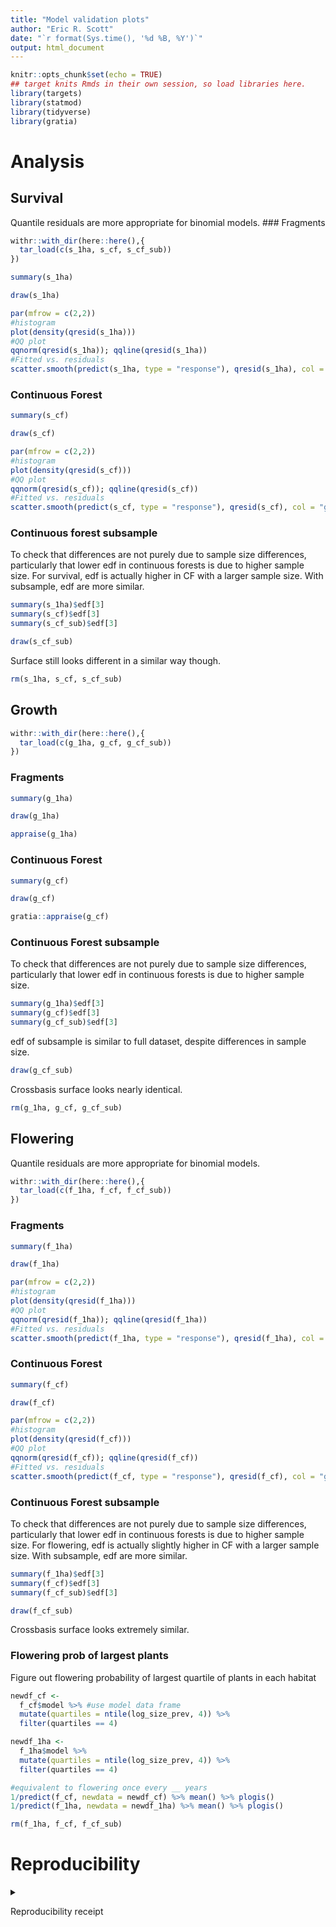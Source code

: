 ```yaml
---
title: "Model validation plots"
author: "Eric R. Scott"
date: "`r format(Sys.time(), '%d %B, %Y')`"
output: html_document
---
```


```r
knitr::opts_chunk$set(echo = TRUE)
## target knits Rmds in their own session, so load libraries here.
library(targets)
library(statmod)
library(tidyverse)
library(gratia)
```

# Analysis

## Survival

Quantile residuals are more appropriate for binomial models.
### Fragments
```r
withr::with_dir(here::here(),{
  tar_load(c(s_1ha, s_cf, s_cf_sub))
})
```

```r

summary(s_1ha)
```

```r
draw(s_1ha)
```

```r
par(mfrow = c(2,2))
#histogram
plot(density(qresid(s_1ha)))
#QQ plot
qqnorm(qresid(s_1ha)); qqline(qresid(s_1ha))
#Fitted vs. residuals
scatter.smooth(predict(s_1ha, type = "response"), qresid(s_1ha), col = "grey")
```

### Continuous Forest

```r
summary(s_cf)
```

```r
draw(s_cf)
```

```r
par(mfrow = c(2,2))
#histogram
plot(density(qresid(s_cf)))
#QQ plot
qqnorm(qresid(s_cf)); qqline(qresid(s_cf))
#Fitted vs. residuals
scatter.smooth(predict(s_cf, type = "response"), qresid(s_cf), col = "grey")
```

### Continuous forest subsample

To check that differences are not purely due to sample size differences, particularly that lower edf in continuous forests is due to higher sample size.  For survival, edf is actually higher in CF with a larger sample size.  With subsample, edf are more similar.

```r
summary(s_1ha)$edf[3]
summary(s_cf)$edf[3]
summary(s_cf_sub)$edf[3]
```


```r
draw(s_cf_sub)
```
Surface still looks different in a similar way though.
```r
rm(s_1ha, s_cf, s_cf_sub)
```

## Growth

```r
withr::with_dir(here::here(),{
  tar_load(c(g_1ha, g_cf, g_cf_sub))
})
```

### Fragments

```r
summary(g_1ha)
```

```r
draw(g_1ha)
```

```r
appraise(g_1ha)
```

### Continuous Forest

```r
summary(g_cf)
```

```r
draw(g_cf)
```

```r
gratia::appraise(g_cf)
```
### Continuous Forest subsample

To check that differences are not purely due to sample size differences, particularly that lower edf in continuous forests is due to higher sample size.

```r
summary(g_1ha)$edf[3]
summary(g_cf)$edf[3]
summary(g_cf_sub)$edf[3]
```
edf of subsample is similar to full dataset, despite differences in sample size.

```r
draw(g_cf_sub)
```
Crossbasis surface looks nearly identical.

```r
rm(g_1ha, g_cf, g_cf_sub)
```

## Flowering

Quantile residuals are more appropriate for binomial models.

```r
withr::with_dir(here::here(),{
  tar_load(c(f_1ha, f_cf, f_cf_sub))
})
```

### Fragments

```r
summary(f_1ha)
```

```r
draw(f_1ha)
```

```r
par(mfrow = c(2,2))
#histogram
plot(density(qresid(f_1ha)))
#QQ plot
qqnorm(qresid(f_1ha)); qqline(qresid(f_1ha))
#Fitted vs. residuals
scatter.smooth(predict(f_1ha, type = "response"), qresid(f_1ha), col = "grey")
```
### Continuous Forest

```r
summary(f_cf)
```

```r
draw(f_cf)
```

```r
par(mfrow = c(2,2))
#histogram
plot(density(qresid(f_cf)))
#QQ plot
qqnorm(qresid(f_cf)); qqline(qresid(f_cf))
#Fitted vs. residuals
scatter.smooth(predict(f_cf, type = "response"), qresid(f_cf), col = "grey")
```

### Continuous Forest subsample
To check that differences are not purely due to sample size differences, particularly that lower edf in continuous forests is due to higher sample size.  For flowering, edf is actually slightly higher in CF with a larger sample size.  With subsample, edf are more similar.

```r
summary(f_1ha)$edf[3]
summary(f_cf)$edf[3]
summary(f_cf_sub)$edf[3]
```

```r
draw(f_cf_sub)
```
Crossbasis surface looks extremely similar.

### Flowering prob of largest plants

Figure out flowering probability of largest quartile of plants in each habitat

```r
newdf_cf <-
  f_cf$model %>% #use model data frame
  mutate(quartiles = ntile(log_size_prev, 4)) %>% 
  filter(quartiles == 4)

newdf_1ha <-
  f_1ha$model %>% 
  mutate(quartiles = ntile(log_size_prev, 4)) %>% 
  filter(quartiles == 4)
```


```r
#equivalent to flowering once every __ years
1/predict(f_cf, newdata = newdf_cf) %>% mean() %>% plogis()
1/predict(f_1ha, newdata = newdf_1ha) %>% mean() %>% plogis()
```


```r
rm(f_1ha, f_cf, f_cf_sub)
```

# Reproducibility

<details>

<summary>

Reproducibility receipt

</summary>

```r
## datetime
Sys.time()

## repository
if(requireNamespace('git2r', quietly = TRUE)) {
  git2r::repository()
} else {
  c(
    system2("git", args = c("log", "--name-status", "-1"), stdout = TRUE),
    system2("git", args = c("remote", "-v"), stdout = TRUE)
  )
}

## session info
sessionInfo()
```

</details>
